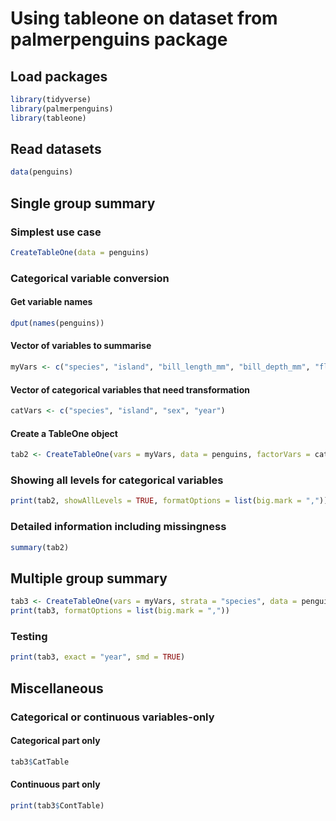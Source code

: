 # Using tableone on dataset from palmerpenguins package

## Load packages
```r
library(tidyverse)
library(palmerpenguins)
library(tableone)

```

## Read datasets
```r
data(penguins)
```

## Single group summary
### Simplest use case
```r
CreateTableOne(data = penguins)
```
### Categorical variable conversion
#### Get variable names
```r
dput(names(penguins))
```
#### Vector of variables to summarise
```r
myVars <- c("species", "island", "bill_length_mm", "bill_depth_mm", "flipper_length_mm", "body_mass_g", "sex", "year")
```
#### Vector of categorical variables that need transformation
```r
catVars <- c("species", "island", "sex", "year")
```
#### Create a TableOne object
```r
tab2 <- CreateTableOne(vars = myVars, data = penguins, factorVars = catVars)
```

### Showing all levels for categorical variables
```r
print(tab2, showAllLevels = TRUE, formatOptions = list(big.mark = ","))
```
### Detailed information including missingness
```r
summary(tab2)
```
## Multiple group summary
```r
tab3 <- CreateTableOne(vars = myVars, strata = "species", data = penguins, factorVars = catVars)
print(tab3, formatOptions = list(big.mark = ","))
```
### Testing
```r
print(tab3, exact = "year", smd = TRUE)
```

## Miscellaneous
### Categorical or continuous variables-only
#### Categorical part only
```r
tab3$CatTable
```
#### Continuous part only
```r
print(tab3$ContTable)
```

